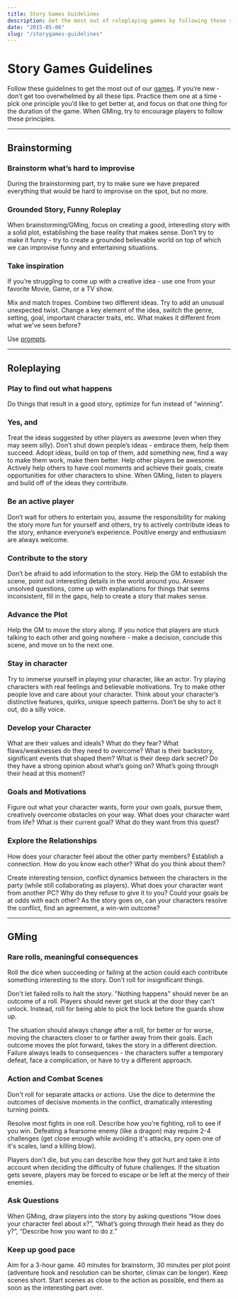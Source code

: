 ```yaml
---
title: Story Games Guidelines
description: Get the most out of roleplaying games by following these simple tips.
date: "2015-05-06"
slug: "/storygames-guidelines"
---
```


# Story Games Guidelines
Follow these guidelines to get the most out of our [games](/story-games). If you’re new - don’t get too overwhelmed by all these tips. Practice them one at a time - pick one principle you’d like to get better at, and focus on that one thing for the duration of the game. When GMing, try to encourage players to follow these principles. 

---

## Brainstorming

<div className="columns"> 
<div className="col">

### Brainstorm what’s hard to improvise
During the brainstorming part, try to make sure we have prepared everything that would be hard to improvise on the spot, but no more.

### Grounded Story, Funny Roleplay
When brainstorming/GMing, focus on creating a good, interesting story with a solid plot, establishing the base reality that makes sense. Don’t try to make it funny - try to create a grounded believable world on top of which we can improvise funny and entertaining situations.

</div>
<div className="col">

### Take inspiration
If you’re struggling to come up with a creative idea - use one from your favorite Movie, Game, or a TV show. 

Mix and match tropes. Combine two different ideas. Try to add an unusual unexpected twist. Change a key element of the idea, switch the genre, setting, goal, important character traits, etc. What makes it different from what we've seen before?

Use [prompts](https://rpgadventures.io/files/prompts.pdf).

</div>
</div>

---
## Roleplaying

<div className="columns"> 
<div className="col">


### Play to find out what happens
Do things that result in a good story, optimize for fun instead of “winning”.

### Yes, and
Treat the ideas suggested by other players as awesome (even when they may seem silly). Don’t shut down people’s ideas - embrace them, help them succeed. Adopt ideas, build on top of them, add something new, find a way to make them work, make them better. Help other players be awesome. Actively help others to have cool moments and achieve their goals, create opportunities for other characters to shine. When GMing, listen to players and build off of the ideas they contribute.

### Be an active player
Don’t wait for others to entertain you, assume the responsibility for making the story more fun for yourself and others, try to actively contribute ideas to the story, enhance everyone’s experience. Positive energy and enthusiasm are always welcome. 

### Contribute to the story
Don’t be afraid to add information to the story. Help the GM to establish the scene, point out interesting details in the world around you. Answer unsolved questions, come up with explanations for things that seems inconsistent, fill in the gaps, help to create a story that makes sense. 

### Advance the Plot
Help the GM to move the story along. If you notice that players are stuck talking to each other and going nowhere - make a decision, conclude this scene, and move on to the next one.

<!--  provide explanations for information that seems inconsistent, -->
<!-- Vividly describe what you do.  -->

</div>
<div className="col">




### Stay in character
Try to immerse yourself in playing your character, like an actor. Try playing characters with real feelings and believable motivations. Try to make other people love and care about your character. Think about your character’s distinctive features, quirks, unique speech patterns. Don’t be shy to act it out, do a silly voice.

### Develop your Character
What are their values and ideals? What do they fear? What flaws/weaknesses do they need to overcome? What is their backstory, significant events that shaped them? What is their deep dark secret? Do they have a strong opinion about what’s going on? What’s going through their head at this moment? 

### Goals and Motivations
Figure out what your character wants, form your own goals, pursue them, creatively overcome obstacles on your way. What does your character want from life? What is their current goal? What do they want from this quest? 

<!-- Don’t wait for the GM to provide every detail and tell you what to do.  -->

### Explore the Relationships
How does your character feel about the other party members? Establish a connection. How do you know each other? What do you think about them?


Create interesting tension, conflict dynamics between the characters in the party (while still collaborating as players). What does your character want from another PC? Why do they refuse to give it to you? Could your goals be at odds with each other? As the story goes on, can your characters resolve the conflict, find an agreement, a win-win outcome?


<!-- characters want opposite things?  -->

</div>
</div>


---
## GMing

### Rare rolls, meaningful consequences
Roll the dice when succeeding or failing at the action could each contribute something interesting to the story. Don't roll for insignificant things.

Don't let failed rolls to halt the story. "Nothing happens" should never be an outcome of a roll. Players should never get stuck at the door they can't unlock. Instead, roll for being able to pick the lock before the guards show up. 

<!-- 
It's not I fail to pick the lock and we're still standing there. It's I fail to pick the lock before the guards show up and now we're on the run from them!

It's not I fail to pick the lock and we're still standing there. It's I fail to pick the lock before the guards show up and now we're on the run from them!

1) We shouldn't be doing mechanical tests for success if the outcomes won't matter (if either success or failure wouldn't be interested, why is the test revolving around this)
2) Failure shouldn't stop continued play ("being stuck at the door you can't unlock").

 -->
<!--  - things must get either better or worse for the heroes.  -->

The situation should always change after a roll, for better or for worse, moving the characters closer to or farther away from their goals. Each outcome moves the plot forward, takes the story in a different direction. Failure always leads to consequences - the characters suffer a temporary defeat, face a complication, or have to try a different approach.

### Action and Combat Scenes
Don't roll for separate attacks or actions. Use the dice to determine the outcomes of decisive moments in the conflict, dramatically interesting turning points. 

Resolve most fights in one roll. Describe how you're fighting, roll to see if you win. Defeating a fearsome enemy (like a dragon) may require 2-4 challenges (get close enough while avoiding it's attacks, pry open one of it's scales, land a killing blow).

Players don't die, but you can describe how they got hurt and take it into account when deciding the difficulty of future challenges. If the situation gets severe, players may be forced to escape or be left at the mercy of their enemies.

<!--  (unless they want their character to die when it feels dramatically appropriate) -->

### Ask Questions
When GMing, draw players into the story by asking questions “How does your character feel about x?”, “What’s going through their head as they do y?”, “Describe how you want to do z.”

### Keep up good pace
Aim for a 3-hour game. 40 minutes for brainstorm, 30 minutes per plot point (adventure hook and resolution can be shorter, climax can be longer). Keep scenes short. Start scenes as close to the action as possible, end them as soon as the interesting part over.


<!-- 

---

## And don't forget...

<div className="columns"> 
<div className="col">

### Relax and have fun
If you’re feeling stuck and having trouble coming up with ideas - just do whatever seems to make sense at the moment. Often an idea that seems simple and obvious to you will lead to something interesting. Remember, as long as you and others are enjoying the game - you’re doing great! 

</div>
<div className="col">

### Make Friends
Get to know people outside the games. Leave some time for a bit of socializing before or after the games, chat between the games in the text channel.


</div>
</div>

 -->



<!-- Roll should meaningful impact on the story, determine the outcomes of decisive moments, dramatically interesting turning points.  -->
